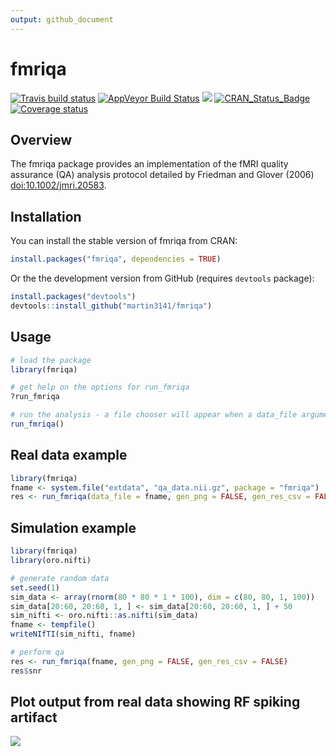 ```yaml
---
output: github_document
---
```


<!-- README.md is generated from README.Rmd. Please edit that file -->

fmriqa
======

[![Travis build status](https://travis-ci.org/martin3141/fmriqa.svg?branch=master)](https://travis-ci.org/martin3141/fmriqa)
[![AppVeyor Build Status](https://ci.appveyor.com/api/projects/status/github/martin3141/fmriqa?branch=master&svg=true)](https://ci.appveyor.com/project/martin3141/fmriqa)
[![](http://cranlogs.r-pkg.org/badges/fmriqa)](http://cran.rstudio.com/web/packages/fmriqa/index.html)
[![CRAN\_Status\_Badge](http://www.r-pkg.org/badges/version/fmriqa)](https://cran.r-project.org/package=fmriqa)
[![Coverage status](https://coveralls.io/repos/github/martin3141/fmriqa/badge.svg)](https://coveralls.io/r/martin3141/fmriqa?branch=master)

## Overview
The fmriqa package provides an implementation of the fMRI quality assurance (QA) 
analysis protocol detailed by Friedman and Glover (2006) 
<doi:10.1002/jmri.20583>.

## Installation
You can install the stable version of fmriqa from CRAN:
```r
install.packages("fmriqa", dependencies = TRUE)
```

Or the the development version from GitHub (requires `devtools` package):
```r
install.packages("devtools")
devtools::install_github("martin3141/fmriqa")
```

## Usage
```r
# load the package
library(fmriqa)

# get help on the options for run_fmriqa
?run_fmriqa

# run the analysis - a file chooser will appear when a data_file argument is not given
run_fmriqa()
```

## Real data example
```r
library(fmriqa)
fname <- system.file("extdata", "qa_data.nii.gz", package = "fmriqa")
res <- run_fmriqa(data_file = fname, gen_png = FALSE, gen_res_csv = FALSE, tr = 3)
```

## Simulation example
```r
library(fmriqa)
library(oro.nifti)

# generate random data
set.seed(1)
sim_data <- array(rnorm(80 * 80 * 1 * 100), dim = c(80, 80, 1, 100))
sim_data[20:60, 20:60, 1, ] <- sim_data[20:60, 20:60, 1, ] + 50
sim_nifti <- oro.nifti::as.nifti(sim_data)
fname <- tempfile()
writeNIfTI(sim_nifti, fname)

# perform qa
res <- run_fmriqa(fname, gen_png = FALSE, gen_res_csv = FALSE)
res$snr
```

## Plot output from real data showing RF spiking artifact

![](SPIKE_EG_qa_plot.png)
